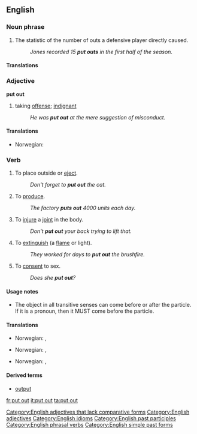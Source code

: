 ==English==

===Noun phrase===
{{rfc-xphrase|Noun phrase}}
{{en-noun|sg=[[put]] [[out]]}}

# {{baseball}} The statistic of the number of outs a defensive player directly caused.
#: ''Jones recorded 15 '''put outs''' in the first half of the season.''

====Translations====
{{trans-top|a baseball statistic}}
{{trans-mid}}
{{trans-bottom}}

===Adjective===
'''put out'''

# taking [[offense]]; [[indignant]]
#: ''He was '''put out''' at the mere suggestion of misconduct.''

====Translations====
{{trans-top|taking offense}}
*Norwegian: {{t-|no|satt ut}}
{{trans-mid}}
{{trans-bottom}}

===Verb===
{{en-verb| inf=to [[put]] [[out]] | '''[[puts out]]'''| '''[[putting out]]''' | put out}}

# {{transitive}}To place outside or [[eject]].
#: ''Don't forget to '''put out''' the cat.''
# {{transitive}}To [[produce]].
#:''The factory '''puts out''' 4000 units each day.''
# {{transitive}}To [[injure]] a [[joint]] in the body.
#: ''Don't '''put out''' your back trying to lift that.''
# {{transitive}}To [[extinguish]] (a [[flame]] or light).
#: ''They worked for days to '''put out''' the brushfire.''
# {{slang}}{{intransitive}} To [[consent]] to sex.
#: ''Does she '''put out'''?''

====Usage notes====
*The object in all transitive senses can come before or after the particle. If it is a pronoun, then it MUST come before the particle.

====Translations====
{{trans-top|to place outside or eject}}
*Norwegian: {{t-|no|sette ut}}, {{t-|no|slippe ut}}
{{trans-mid}}
{{trans-bottom}}
{{trans-top|to produce}}
*Norwegian: {{t-|no|lage}}, {{t-|no|produsere}}
{{trans-mid}}
{{trans-bottom}}
{{trans-top|to injure a joint in the body}}
{{trans-mid}}
{{trans-bottom}}
{{trans-top|to extinguish}}
*Norwegian: {{t-|no|slokke}}, {{t-|no|slukke}}
{{trans-mid}}
{{trans-bottom}}
{{trans-top|to consent to sex}}
{{trans-mid}}
{{trans-bottom}}

====Derived terms====
*[[output]]

[[Category:English adjectives that lack comparative forms]]
[[Category:English adjectives]]
[[Category:English idioms]]
[[Category:English past participles]]
[[Category:English phrasal verbs]]
[[Category:English simple past forms]]

[[fr:put out]]
[[it:put out]]
[[ta:put out]]